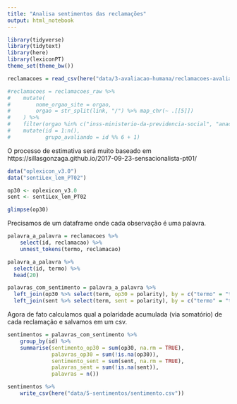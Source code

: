 ```yaml
---
title: "Analisa sentimentos das reclamações"
output: html_notebook
---
```


```r
library(tidyverse)
library(tidytext)
library(here)
library(lexiconPT)
theme_set(theme_bw())
```

```r
reclamacoes = read_csv(here("data/3-avaliacao-humana/reclamacoes-avaliadas-20180703.csv"))

#reclamacoes = reclamacoes_raw %>%
#    mutate(
#        nome_orgao_site = orgao,
#        orgao = str_split(link, "/") %>% map_chr(~ .[[5]])
#    ) %>%
#    filter(orgao %in% c("inss-ministerio-da-previdencia-social", "anac-agencia-nacional-de-aviacao-civil")) %>%
#    mutate(id = 1:n(),
#           grupo_avaliando = id %% 6 + 1)
```

O processo de estimativa será muito baseado em https://sillasgonzaga.github.io/2017-09-23-sensacionalista-pt01/

```r
data("oplexicon_v3.0")
data("sentiLex_lem_PT02")

op30 <- oplexicon_v3.0
sent <- sentiLex_lem_PT02

glimpse(op30)
```

Precisamos de um dataframe onde cada observação é uma palavra.

```r
palavra_a_palavra = reclamacoes %>%
    select(id, reclamacao) %>%
    unnest_tokens(termo, reclamacao)

palavra_a_palavra %>%
  select(id, termo) %>%
  head(20)

palavras_com_sentimento = palavra_a_palavra %>%
  left_join(op30 %>% select(term, op30 = polarity), by = c("termo" = "term")) %>%
  left_join(sent %>% select(term, sent = polarity), by = c("termo" = "term"))
```

Agora de fato calculamos qual a polaridade acumulada (via somatório) de cada reclamação e salvamos em um csv.

```r
sentimentos = palavras_com_sentimento %>%
    group_by(id) %>%
    summarise(sentimento_op30 = sum(op30, na.rm = TRUE),
              palavras_op30 = sum(!is.na(op30)),
              sentimento_sent = sum(sent, na.rm = TRUE),
              palavras_sent = sum(!is.na(sent)),
              palavras = n())

sentimentos %>%
    write_csv(here("data/5-sentimentos/sentimento.csv"))
```